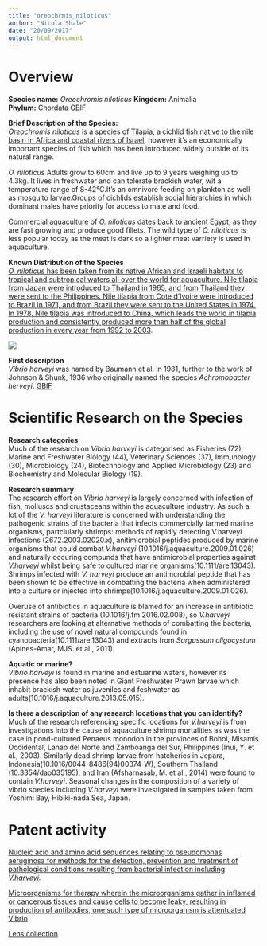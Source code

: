 ```yaml
---
title: "oreochrmis_niloticus"
author: "Nicola Shale"
date: "20/09/2017"
output: html_document
---
```

# Overview

**Species name:** *Oreochromis niloticus*
**Kingdom:** Animalia   
**Phylum:** Chordata [GBIF](https://www.gbif.org/species/4285694)
  
**Brief Description of the Species:**  
[*Oreochromis niloticus*](http://eol.org/pages/356343/overview) is a species of Tilapia, a cichlid fish [native to the nile basin in Africa and coastal rivers of Israel](http://eol.org/pages/356343/data?toc_id=4#1448), however it's an economically important species of fish which has been introduced widely outside of its natural range.

*O. niloticus* Adults grow to 60cm and live up to 9 years weighing up to 4.3kg. It lives in freshwater and can tolerate brackish water, wit a temperature range of 8-42°C.It's an omnivore feeding on plankton as well as mosquito larvae.Groups of cichlids establish social hierarchies in which dominant males have priority for access to mate and food.

Commercial aquaculture of *O. niloticus* dates back to ancient Egypt, as they are fast growing and produce good fillets. The wild type of *O. niloticus* is less popular today as the meat is dark so a lighter meat varriety is used in aquaculture.
  
**Known Distribution of the Species**  
[*O. niloticus* has been taken from its native African and Israeli habitats to tropical and subtropical waters all over the world for aquaculture. Nile tilapia from Japan were introduced to Thailand in 1965, and from Thailand they were sent to the Philippines. Nile tilapia from Cote d'Ivoire were introduced to Brazil in 1971, and from Brazil they were sent to the United States in 1974. In 1978, Nile tilapia was introduced to China, which leads the world in tilapia production and consistently produced more than half of the global production in every year from 1992 to 2003](http://www.fao.org/fishery/culturedspecies/Oreochromis_niloticus/en). 

![](/Users/NicolaShale/Documents/GitHub/asean_marine/Nicky's summaries/images/Oreochromis-niloticus-Nairobi.jpg)


**First description**  
*Vibrio harveyi* was named by Baumann et al. in 1981, further to the work of Johnson & Shunk, 1936 who originally named the species *Achromobacter herveyi*. [GBIF](https://www.gbif.org/species/5427692) 

# Scientific Research on the Species  
  
**Research categories**  
Much of the research on *Vibrio harveyi* is categorised as Fisheries (72), Marine and Freshwater Biology (44), Veterinary Sciences (37),  Immunology (30), Microbiology (24), Biotechnology and Applied Microbiology (23) and Biochemistry and Molecular Biology (19).   
  
**Research summary**  
The research effort on *Vibrio harveyi* is largely concerned with infection of fish, molluscs and crustaceans within the aquaculture industry. As such a lot of the *V. harveyi* literature is concerned with understanding the pathogenic strains of the bacteria that infects commercially farmed marine organisms, partciularly shrimps: methods of rapidly detecting V.harveyi infections (2672.2003.02020.x), anitimicrobial peptides produced by marine organisms that could combat *V.harveyi* (10.1016/j.aquaculture.2009.01.026) and naturally occuring compunds that have antimicrobial properties against *V.harveyi* whilst being safe to cultured marine organisms(10.1111/are.13043). Shrimps infected with *V. harveyi* produce an antimcrobial peptide that has been shown to be effective in combatting the bacteria when administered into a culture or injected into shrimps(10.1016/j.aquaculture.2009.01.026).  

Overuse of antibiotics in aquaculture is blamed for an increase in antibiotic resistant strains of bacteria (10.1016/j.fm.2016.02.008), so *V.harveyi* researchers are looking at alternative methods of combatting the bacteria, including the use of novel natural compounds found in cyanobacteria(10.1111/are.13043) and extracts from *Sargassum oligocystum* (Apines-Amar, MJS. et al., 2011). 

**Aquatic or marine?**  
*Vibrio harveyi* is found in marine and estuarine waters, however its presence has also been noted in Giant Freshwater Prawn larvae which inhabit brackish water as juveniles and feshwater as adults(10.1016/j.aquaculture.2013.05.015).
  
**Is there a description of any research locations that you can identify?**  
Much of the research referencing specific locations for *V.harveyi* is from investigations into the cause of aquaculture shrimp mortalities as was the case in pond-cultured Penaeus monodon in the provinces of Bohol, Misamis Occidental, Lanao del Norte and Zamboanga del Sur, Philippines (Inui, Y. et al., 2003). Similarly dead shrimp larvae from hatcheries in Jepara, Indonesia(10.1016/0044-8486(94)00374-W), Southern Thailand (10.3354/dao035195), and Iran (Afsharnasab, M. et al., 2014) were found to contain *V.harveyi*. Seasonal changes in the composition of a variety of vibrio species including *V.harveyi* were investigated in samples taken from Yoshimi Bay, Hibiki-nada Sea, Japan.  
    
# Patent activity
  [Nucleic acid and amino acid sequences relating to pseudomonas aeruginosa for methods for the detection, prevention and treatment of pathological conditions resulting from bacterial infection including *V.harveyi*](https://www.lens.org/lens/patent/US_6551795_B1).
  
[Microorganisms for therapy wherein the microorganisms gather in inflamed or cancerous tissues and cause cells to become leaky, resulting in production of antibodies, one such type of microorganism is attentuated Vibrio](https://www.lens.org/lens/patent/US_2007_0212727_A1) 
  
[Lens collection](https://www.lens.org/lens/search?n=10&q=vibrio+harveyi&p=0&s=citing_pub_key_count&d=-#)

